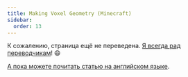 ```yaml
---
title: Making Voxel Geometry (Minecraft)
sidebar:
  order: 13
---
```


К сожалению, страница ещё не переведена. [Я всегда рад переводчикам](https://github.com/mrdoob/three.js)! 😄

[А пока можете почитать статью на английском языке](/manual/en/voxel-geometry.html).
